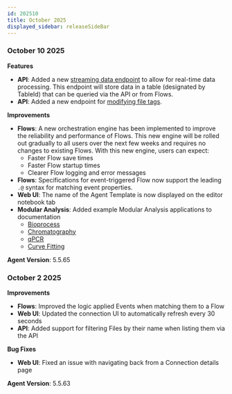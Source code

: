```yaml
---
id: 202510
title: October 2025
displayed_sidebar: releaseSideBar
---
```


### October 10 2025

**Features**
- **API**: Added a new [streaming data endpoint](../api/stream-data) to allow for real-time data processing. This endpoint will store data in a table (designated by TableId) that can be queried via the API or from Flows.
- **API**: Added a new endpoint for [modifying file tags](../api/modify-file-tags.api.mdx).

**Improvements**
- **Flows**: A new orchestration engine has been implemented to improve the reliability and performance of Flows. This new engine will be rolled out gradually to all users over the next few weeks and requires no changes to existing Flows. With this new engine, users can expect:
  - Faster Flow save times 
  - Faster Flow startup times 
  - Clearer Flow logging and error messages
- **Flows**: Specifications for event-triggered Flow now support the leading `.@` syntax for matching event properties.
- **Web UI**: The name of the Agent Template is now displayed on the editor notebook tab
- **Modular Analysis**: Added example Modular Analysis applications to documentation
  - [Bioprocess](../app/ma/apps/BioprocessApp.mdx)
  - [Chromatography](../app/ma/apps/CDSApp.mdx)
  - [qPCR](../app/ma/apps/qPCR.mdx)
  - [Curve Fitting](../app/ma/apps/CurveFittingApp.mdx)

**Agent Version**: 5.5.65


### October 2 2025

**Improvements**
- **Flows**: Improved the logic applied Events when matching them to a Flow
- **Web UI**: Updated the connection UI to automatically refresh every 30 seconds
- **API**: Added support for filtering Files by their name when listing them via the API

**Bug Fixes**
- **Web UI**: Fixed an issue with navigating back from a Connection details page

**Agent Version**: 5.5.63

